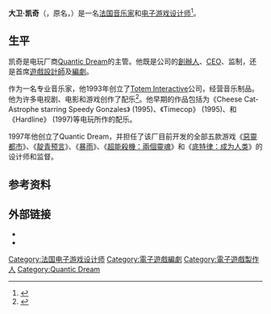 {{noteTA
|1=zh-cn:暴雨; zh-hk:暴雨殺機; zh-tw:暴雨殺機;
}}
{{Infobox Person
| image = David Cage 20080927 Festival du jeu video 05.jpg
| image_size = 150px |
| name     = David Cage
| caption  = 大衛·凱奇，攝於2008的<br>Festival du jeu vidéo(法國[[巴黎|巴黎]])
| birth_name    = David De Gruttola
| birth_date    = {{Birth date and age|1969|6|9}}
| birth_place   = {{FRA}}[[米盧斯|米盧斯]]
| known_for     = {{le|惡靈都市|Omikron: The Nomad Soul}}、[[华氏_(2005年游戏)|华氏]]及[[暴雨殺機|暴雨殺機]]的導演
| occupation    = [[電子遊戲製作人|電子遊戲製作人]]
| title         = [[Quantic_Dream|Quantic Dream]]的[[創辦人|創辦人]]與[[CEO|CEO]]
| yearsactive   = 1997至今
<!-- | spouse         = Sophie Buhl (IS SHE SPOUSE?) -->
| parents       =
| children      = 2
}}
'''大卫·凯奇'''（{{lang-fr|'''David Cage'''}}，原名{{lang|fr|'''David De Gruttola'''}}，{{bd|1969年|6月9日||}}）是一名[[法国|法国]][[音乐家|音乐家]]和[[游戏设计|电子游戏设计师]]<ref name="Overgame_Interview_Part1">{{cite news |last=Bliss |first=François |publisher=[http://www.overgame.com/ Overgame.com] |date=2005-05-10 |title=Fahrenheit : Interview David Cage / part 1 : L'homme orchestre |language=fr |accessdate=2007-06-17 |url=http://www.overgame.com/items/901_fahrenheit-interview-david-cage-part-1-lhomme-orchestre.html |archiveurl=https://web.archive.org/web/20070927050302/http://www.overgame.com/items/901_fahrenheit-interview-david-cage-part-1-lhomme-orchestre.html |archivedate=2007-09-27 |deadurl=yes }}</ref>。

==生平==
凯奇是电玩厂商[[Quantic_Dream|Quantic Dream]]的主管。他既是公司的[[創辦人|創辦人]]、[[CEO|CEO]]、监制，还是首席[[遊戲設計師|遊戲設計師]]及[[編劇|編劇]]。

作为一名专业音乐家，他1993年创立了[[Totem_Interactive|Totem Interactive]]公司，经营音乐制品。他为许多电视剧、电影和游戏创作了配乐<ref name="MIT_FA">{{cite web |title = MIT Comparative Media Studies: French American Dialog on Video Games |url = http://web.mit.edu/cms/Events/innovation_in_video_games.html |accessdate = 2007-06-17 |archive-date = 2007-08-09 |archive-url = https://web.archive.org/web/20070809133848/http://web.mit.edu/cms/Events/innovation_in_video_games.html |dead-url = no }}</ref>。他早期的作品包括为《Cheese Cat-Astrophe starring Speedy Gonzales》 (1995)、《Timecop》 (1995)、和《Hardline》 (1997)等电玩所作的配乐。

1997年他创立了Quantic Dream，并担任了该厂目前开发的全部五款游戏《[[惡靈都市|惡靈都市]]》、《[[华氏_(2005年游戏)|靛青预言]]》、《[[暴雨殺機|暴雨]]》、《[[超能殺機：兩個靈魂|超能殺機：兩個靈魂]]》和《[[底特律：變人|底特律：成为人类]]》的设计师和监督。

==参考资料==
{{reflist}}

== 外部链接 ==
*{{imdb name|id=1317665}}
* {{Twitter|David__Cage}}
{{Quantic Dream}}

{{Authority control}}
{{DEFAULTSORT:Cage, David}}
[[Category:法国电子游戏设计师|Category:法国电子游戏设计师]]
[[Category:電子遊戲編劇|Category:電子遊戲編劇]]
[[Category:電子遊戲製作人|Category:電子遊戲製作人]]
[[Category:Quantic_Dream|Category:Quantic Dream]]